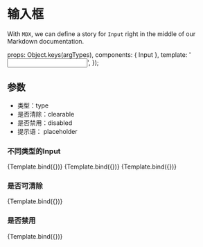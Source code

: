 <!--- Input.stories.mdx -->



<Meta title="组件Demo/输入框" component={Input} />

# 输入框

With `MDX`, we can define a story for `Input` right in the middle of our
Markdown documentation.

  props: Object.keys(argTypes),
  components: { Input },
  template: '<Input v-bind="$props" />',
});

## 参数
+ 类型：type 
+ 是否清除：clearable
+ 是否禁用：disabled
+ 提示语： placeholder

### 不同类型的Input
<Canvas>
  <Story name="Primary">
    {Template.bind({})}
  </Story>
  <Story name="PassWord" args={{type: 'password',placeholder: '密码框'}}>
    {Template.bind({})}
  </Story>
  <Story name="File" args={{type: 'file'}}>
    {Template.bind({})}
  </Story>
</Canvas>

### 是否可清除
<Canvas>
  <Story name="isClearable" args={{clearable: true}}>
    {Template.bind({})}
  </Story>
</Canvas>

### 是否禁用
<Canvas>
  <Story name="isDisabled" args={{disabled: true}}>
    {Template.bind({})}
  </Story>
</Canvas>
